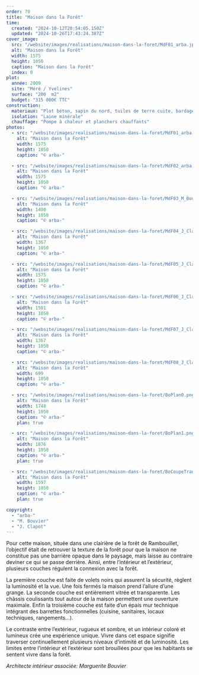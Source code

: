 ```yaml
---
order: 70
title: "Maison dans la Forêt"
time:
  created: "2024-10-12T20:54:05.150Z"
  updated: "2024-10-26T17:43:24.387Z"
cover_image:
  src: "/website/images/realisations/maison-dans-la-foret/MdF01_arba.jpg"
  alt: "Maison dans la Forêt"
  width: 1575
  height: 1050
  caption: "Maison dans la Forêt"
  index: 0
plot:
  année: 2009
  site: "Méré / Yvelines"
  surface: "200  m2"
  budget: "315 000€ TTC"
construction:
  materiaux: "Plot béton, sapin du nord, tuiles de terre cuite, bardage mélèze"
  isolation: "Laine minérale"
  chauffage: "Pompe à chaleur et planchers chauffants"
photos:
  - src: "/website/images/realisations/maison-dans-la-foret/MdF01_arba.jpg"
    alt: "Maison dans la Forêt"
    width: 1575
    height: 1050
    caption: "© arba-"

  - src: "/website/images/realisations/maison-dans-la-foret/MdF02_arba.jpg"
    alt: "Maison dans la Forêt"
    width: 1575
    height: 1050
    caption: "© arba-"

  - src: "/website/images/realisations/maison-dans-la-foret/MdF03_M_Bouvier.jpg"
    alt: "Maison dans la Forêt"
    width: 1400
    height: 1050
    caption: "© arba-"

  - src: "/website/images/realisations/maison-dans-la-foret/MdF04_J_Clapot.jpg"
    alt: "Maison dans la Forêt"
    width: 1367
    height: 1050
    caption: "© arba-"

  - src: "/website/images/realisations/maison-dans-la-foret/MdF05_J_Clapot.jpg"
    alt: "Maison dans la Forêt"
    width: 1575
    height: 1050
    caption: "© arba-"

  - src: "/website/images/realisations/maison-dans-la-foret/MdF06_J_Clapot.jpg"
    alt: "Maison dans la Forêt"
    width: 1581
    height: 1050
    caption: "© arba-"

  - src: "/website/images/realisations/maison-dans-la-foret/MdF07_J_Clapot.jpg"
    alt: "Maison dans la Forêt"
    width: 1367
    height: 1050
    caption: "© arba-"

  - src: "/website/images/realisations/maison-dans-la-foret/MdF08_J_Clapot.jpg"
    alt: "Maison dans la Forêt"
    width: 699
    height: 1050
    caption: "© arba-"

  - src: "/website/images/realisations/maison-dans-la-foret/BoPlan0.png"
    alt: "Maison dans la Forêt"
    width: 1748
    height: 1050
    caption: "© arba-"
    plan: true

  - src: "/website/images/realisations/maison-dans-la-foret/BoPlan1.png"
    alt: "Maison dans la Forêt"
    width: 1876
    height: 1050
    caption: "© arba-"
    plan: true

  - src: "/website/images/realisations/maison-dans-la-foret/BoCoupeTrans.png"
    alt: "Maison dans la Forêt"
    width: 1597
    height: 1050
    caption: "© arba-"
    plan: true

copyright:
  - "arba-"
  - "M. Bouvier"
  - "J. Clapot"
---
```


Pour cette maison, située dans une clairière de la forêt de Rambouillet, l’objectif était de retrouver la texture de la forêt pour que la maison ne constitue pas une barrière opaque dans le paysage, mais laisse au contraire deviner ce qui se passe derrière. Ainsi, entre l’intérieur et l’extérieur, plusieurs couches régulent la connexion avec la forêt.

La première couche est faite de volets noirs qui assurent la sécurité, règlent la luminosité et la vue. Une fois fermés la maison prend l’allure d’une grange.
La seconde couche est entièrement vitrée et transparente. Les châssis coulissants tout autour de la maison permettent une ouverture maximale.
Enfin la troisième couche est faite d’un épais mur technique intégrant des barrettes fonctionnelles (cuisine, sanitaires, locaux techniques, rangements…).

Le contraste entre l’extérieur, rugueux et sombre, et un intérieur coloré et lumineux crée une expérience unique. Vivre dans cet espace signifie traverser continuellement plusieurs niveaux d’intimité et de luminosité. Les limites entre l’intérieur et l’extérieur sont brouillées pour que les habitants se sentent vivre dans la forêt.

_Architecte intérieur associée: Marguerite Bouvier_
